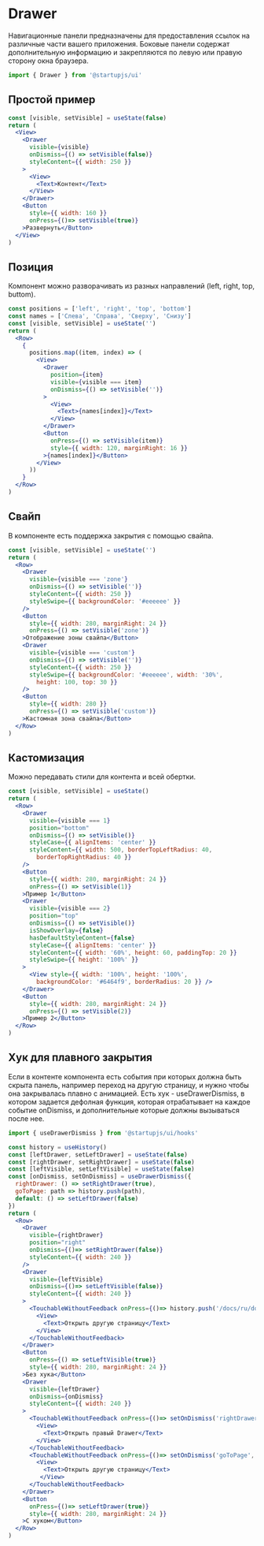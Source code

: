 
# Drawer
Навигационные панели предназначены для предоставления ссылок на различные части вашего приложения. 
Боковые панели содержат дополнительную информацию и закрепляются по левую или правую сторону окна браузера.
```jsx
import { Drawer } from '@startupjs/ui'
```

## Простой пример
```jsx example
const [visible, setVisible] = useState(false)
return (
  <View>
    <Drawer
      visible={visible}
      onDismiss={() => setVisible(false)}
      styleContent={{ width: 250 }}
    >
      <View>
        <Text>Контент</Text>
      </View>
    </Drawer>
    <Button
      style={{ width: 160 }}
      onPress={()=> setVisible(true)}
    >Развернуть</Button>
  </View>
)
```

## Позиция
Компонент можно разворачивать из разных направлений (left, right, top, buttom).
```jsx example
const positions = ['left', 'right', 'top', 'bottom']
const names = ['Слева', 'Справа', 'Сверху', 'Снизу']
const [visible, setVisible] = useState('')
return (
  <Row>
    {
      positions.map((item, index) => (
        <View>
          <Drawer
            position={item}
            visible={visible === item}
            onDismiss={() => setVisible('')}
          >
            <View>
              <Text>{names[index]}</Text>
            </View>
          </Drawer>
          <Button
            onPress={() => setVisible(item)}
            style={{ width: 120, marginRight: 16 }}
          >{names[index]}</Button>
        </View>
      ))
    }
  </Row>
)
```

## Свайп
В компоненте есть поддержка закрытия с помощью свайпа.
```jsx example
const [visible, setVisible] = useState('')
return (
  <Row>
    <Drawer
      visible={visible === 'zone'}
      onDismiss={() => setVisible('')}
      styleContent={{ width: 250 }}
      styleSwipe={{ backgroundColor: '#eeeeee' }}
    />
    <Button
      style={{ width: 280, marginRight: 24 }}
      onPress={() => setVisible('zone')}
    >Отображение зоны свайпа</Button>
    <Drawer
      visible={visible === 'custom'}
      onDismiss={() => setVisible('')}
      styleContent={{ width: 250 }}
      styleSwipe={{ backgroundColor: '#eeeeee', width: '30%',
        height: 100, top: 30 }}
    />
    <Button
      style={{ width: 280 }}
      onPress={() => setVisible('custom')}
    >Кастомная зона свайпа</Button>
  </Row>
)
```

## Кастомизация
Можно передавать стили для контента и всей обертки.
```jsx example
const [visible, setVisible] = useState()
return (
  <Row>
    <Drawer
      visible={visible === 1}
      position="bottom"
      onDismiss={() => setVisible()}
      styleCase={{ alignItems: 'center' }}
      styleContent={{ width: 500, borderTopLeftRadius: 40, 
        borderTopRightRadius: 40 }}
    />
    <Button
      style={{ width: 280, marginRight: 24 }}
      onPress={() => setVisible(1)}
    >Пример 1</Button>
    <Drawer
      visible={visible === 2}
      position="top"
      onDismiss={() => setVisible()}
      isShowOverlay={false}
      hasDefaultStyleContent={false}
      styleCase={{ alignItems: 'center' }}
      styleContent={{ width: '60%', height: 60, paddingTop: 20 }}
      styleSwipe={{ height: '100%' }}
    >
      <View style={{ width: '100%', height: '100%',
        backgroundColor: '#6464f9', borderRadius: 20 }} />
    </Drawer>
    <Button
      style={{ width: 280, marginRight: 24 }}
      onPress={() => setVisible(2)}
    >Пример 2</Button>
  </Row>
)
```

## Хук для плавного закрытия
Если в контенте компонента есть события при которых должна быть скрыта панель, например переход на другую страницу, и нужно чтобы она закрывалась плавно с анимацией.
Есть хук - useDrawerDismiss, в котором задается дефолная функция, которая отрабатывает на каждое событие onDismiss, и дополнительные которые должны вызываться после нее.
```jsx
import { useDrawerDismiss } from '@startupjs/ui/hooks'
```

```jsx example
const history = useHistory()
const [leftDrawer, setLeftDrawer] = useState(false)
const [rightDrawer, setRightDrawer] = useState(false)
const [leftVisible, setLeftVisible] = useState(false)
const [onDismiss, setOnDismiss] = useDrawerDismiss({
  rightDrawer: () => setRightDrawer(true),
  goToPage: path => history.push(path),
  default: () => setLeftDrawer(false)
})
return (
  <Row>
    <Drawer
      visible={rightDrawer}
      position="right"
      onDismiss={()=> setRightDrawer(false)}
      styleContent={{ width: 240 }}
    />
    <Drawer
      visible={leftVisible}
      onDismiss={()=> setLeftVisible(false)}
      styleContent={{ width: 240 }}
    >
      <TouchableWithoutFeedback onPress={()=> history.push('/docs/ru/docs/Button')}>
        <View>
          <Text>Открыть другую страницу</Text>
        </View>
      </TouchableWithoutFeedback>
    </Drawer>
    <Button
      onPress={() => setLeftVisible(true)}
      style={{ width: 280, marginRight: 24 }}
    >Без хука</Button>
    <Drawer
      visible={leftDrawer}
      onDismiss={onDismiss}
      styleContent={{ width: 240 }}
    >
      <TouchableWithoutFeedback onPress={()=> setOnDismiss('rightDrawer')}>
        <View>
          <Text>Открыть правый Drawer</Text>
        </View>
      </TouchableWithoutFeedback>
      <TouchableWithoutFeedback onPress={()=> setOnDismiss('goToPage', '/docs/ru/docs/Button')}>
        <View>
          <Text>Открыть другую страницу</Text>
         </View>
      </TouchableWithoutFeedback>
    </Drawer>
    <Button
      onPress={()=> setLeftDrawer(true)}
      style={{ width: 280, marginRight: 24 }}
    >С хуком</Button>
  </Row>
)
```
